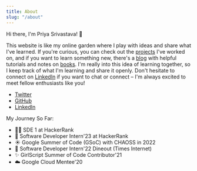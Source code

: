 ```yaml
---
title: About
slug: "/about"
---
```


Hi there, I'm Priya Srivastava! 👋 

This website is like my online garden where I play with ideas and share what I've learned. If you're curious, you can check out the [projects](/projects) I've worked on, and if you want to learn something new, there's a [blog](/blog) with helpful tutorials and notes on [books](/books).
I'm really into this idea of learning together, so I keep track of what I'm learning and share it openly. Don't hesitate to connect on [LinkedIn](https://linkedin.com/in/priyasrivastava730) if you want to chat or connect – I'm always excited to meet fellow enthusiasts like you!

- [Twitter](https://twitter.com/shivikapriya)
- [GitHub](https://github.com/Priya730)
- [LinkedIn](https://linkedin.com/in/priyasrivastava730)

My Journey So Far:
- 👩‍💻 SDE 1 at HackerRank
- 💚 Software Developer Intern'23 at HackerRank
- ☀️ Google Summer of Code (GSoC) with CHAOSS in 2022
- 🧡 Software Developer Intern'22 Dineout (Times Internet)
- ✨ GirlScript Summer of Code Contributor'21
- ☁️ Google Cloud Mentee'20